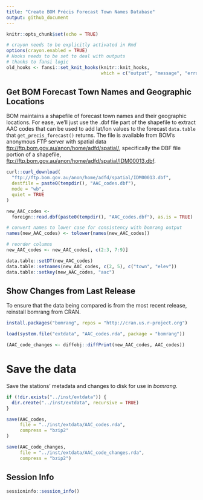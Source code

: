 ```yaml
---
title: "Create BOM Précis Forecast Town Names Database"
output: github_document
---
```


```r
knitr::opts_chunk$set(echo = TRUE)
```

```r
# crayon needs to be explicitly activated in Rmd
options(crayon.enabled = TRUE)
# Hooks needs to be set to deal with outputs
# thanks to fansi logic
old_hooks <- fansi::set_knit_hooks(knitr::knit_hooks, 
                                   which = c("output", "message", "error"))
```

## Get BOM Forecast Town Names and Geographic Locations

BOM maintains a shapefile of forecast town names and their geographic locations.
For ease, we'll just use the .dbf file part of the shapefile to extract AAC codes that can be used to add lat/lon values to the forecast `data.table` that  `get_precis_forecast()` returns.
The file is available from BOM's anonymous FTP server with spatial data <ftp://ftp.bom.gov.au/anon/home/adfd/spatial/>, specifically the DBF file portion of a shapefile, 
<ftp://ftp.bom.gov.au/anon/home/adfd/spatial/IDM00013.dbf>.

```r
curl::curl_download(
  "ftp://ftp.bom.gov.au/anon/home/adfd/spatial/IDM00013.dbf",
  destfile = paste0(tempdir(), "AAC_codes.dbf"),
  mode = "wb",
  quiet = TRUE
)

new_AAC_codes <-
  foreign::read.dbf(paste0(tempdir(), "AAC_codes.dbf"), as.is = TRUE)

# convert names to lower case for consistency with bomrang output
names(new_AAC_codes) <- tolower(names(new_AAC_codes))

# reorder columns
new_AAC_codes <- new_AAC_codes[, c(2:3, 7:9)]

data.table::setDT(new_AAC_codes)
data.table::setnames(new_AAC_codes, c(2, 5), c("town", "elev"))
data.table::setkey(new_AAC_codes, "aac")
```

## Show Changes from Last Release

To ensure that the data being compared is from the most recent release, reinstall bomrang from CRAN.

```r
install.packages("bomrang", repos = "http://cran.us.r-project.org")

load(system.file("extdata", "AAC_codes.rda", package = "bomrang"))

(AAC_code_changes <- diffobj::diffPrint(new_AAC_codes, AAC_codes))
```

# Save the data

Save the stations' metadata and changes to disk for use in _bomrang_.

```r
if (!dir.exists("../inst/extdata")) {
  dir.create("../inst/extdata", recursive = TRUE)
}

save(AAC_codes,
     file = "../inst/extdata/AAC_codes.rda",
     compress = "bzip2"
)

save(AAC_code_changes,
     file = "../inst/extdata/AAC_code_changes.rda",
     compress = "bzip2")
```

## Session Info
```r
sessioninfo::session_info()
```
